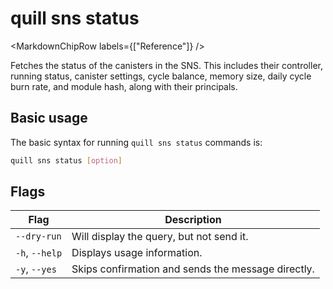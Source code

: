 
# quill sns status

<MarkdownChipRow labels={["Reference"]} />

Fetches the status of the canisters in the SNS. This includes their controller, running status, canister settings, cycle balance, memory size, daily cycle burn rate, and module hash, along with their principals.

## Basic usage

The basic syntax for running `quill sns status` commands is:

```bash
quill sns status [option]
```

## Flags

| Flag           | Description                                        |
|----------------|----------------------------------------------------|
| `--dry-run`    | Will display the query, but not send it.           |
| `-h`, `--help` | Displays usage information.                        |
| `-y`, `--yes`  | Skips confirmation and sends the message directly. |
